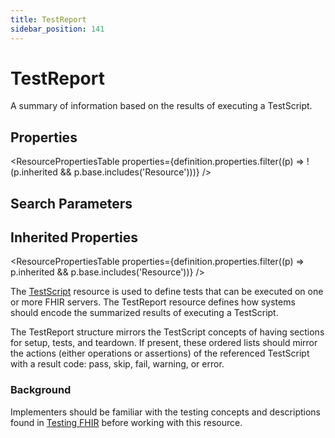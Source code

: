 ```yaml
---
title: TestReport
sidebar_position: 141
---
```



# TestReport

A summary of information based on the results of executing a <Link to="/docs/api/fhir/resources/testscript">TestScript</Link>.

<Tabs queryString="section">
  <TabItem value="schema" label="Schema" default>

## Properties

<ResourcePropertiesTable
  properties={definition.properties.filter((p) => !(p.inherited && p.base.includes('Resource')))}
/>

## Search Parameters

<SearchParamsTable searchParams={definition.searchParameters} />

## Inherited Properties

<ResourcePropertiesTable properties={definition.properties.filter((p) => p.inherited && p.base.includes('Resource'))} />

  </TabItem>
  <TabItem value="usage" label="Usage">
<div> <a name="scope"></a> <p> The <a href="/docs/api/fhir/resources/testscript">TestScript</a> resource is used to define tests that can be executed on one or more FHIR servers. The <Link to="/docs/api/fhir/resources/testreport">TestReport</Link> resource defines how systems should encode the summarized results of executing a <Link to="/docs/api/fhir/resources/testscript">TestScript</Link>. </p> <p> The <Link to="/docs/api/fhir/resources/testreport">TestReport</Link> structure mirrors the <Link to="/docs/api/fhir/resources/testscript">TestScript</Link> concepts of having sections for setup, tests, and teardown. If present, these ordered lists should mirror the actions (either operations or assertions) of the referenced <Link to="/docs/api/fhir/resources/testscript">TestScript</Link> with a result code: pass, skip, fail, warning, or error. </p> </div>
  </TabItem>

  <TabItem value="backgroundAndContext" label="Background and Context">
<div> <a name="bnc"></a> <h3 class="self-link-parent"> Background <a href="https://www.hl7.org/fhir/testreport.html#7.4.2.1" title="link to here" class="self-link"></a></h3> <p> Implementers should be familiar with the testing concepts and descriptions found in <a href="https://www.hl7.org/fhir/testing.html">Testing FHIR</a> before working with this resource. </p> </div>
  </TabItem>

</Tabs>
